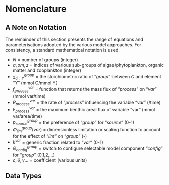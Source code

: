 # Nomenclature

## A Note on Notation

The remainder of this section presents the range of equations and parameterisations adopted by the various model approaches. For consistency, a standard mathematical notation is used.

- $N$ = number of groups (integer)
- $a, om, z$ = indices of various sub-groups of algae/phytoplankton, organic matter and zooplankton (integer)
- $\chi_{C:Y}^{group}$ = the stoichiometric ratio of “$group$” between $C$ and element “$Y$”  (mmol C/mmol Y)
- $f_{process}^{var}$ = function that returns the mass flux of “$process$” on “$var$”  (mmol var/time)
- $R_{process}^{var}$ = the rate of “$process$” influencing the variable “$var$”  (/time)
- $F_{process}^{var}$ = the maximum benthic areal flux of variable “var” (mmol var/area/time)
- $p_{source}^{group}$ = the preference of “$group$” for “$source$”  (0-1)
- $\Phi_{lim}^{group}(var)$ = dimensionless limitation or scaling function to account for the effect of “$lim$” on “$group$” (-)
- $k^{var}$	= generic fraction related to “$var$”  (0-1)
- $\Theta_{config}^{group}$	= switch to configure selectable model component “$config$” for “$group$” (0,1,2,…)
- $c,\theta,\gamma…$ 		= coefficient  (various units)


## Data Types